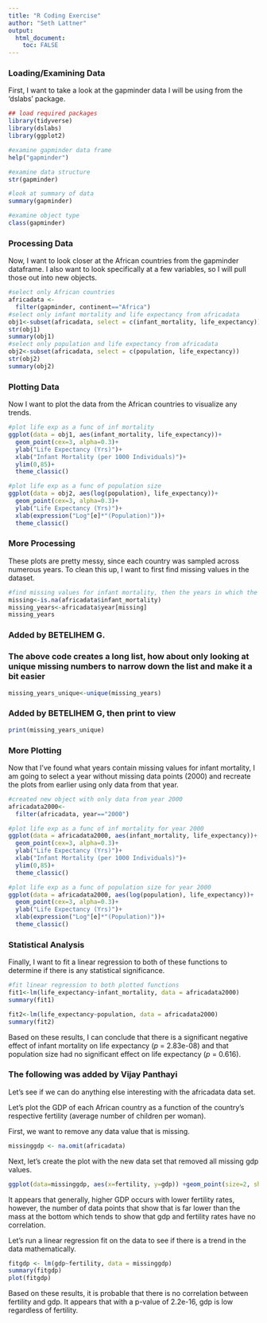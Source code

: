 ---
title: "R Coding Exercise"
author: "Seth Lattner"
output:
  html_document:
    toc: FALSE
---

### Loading/Examining Data
First, I want to take a look at the gapminder data I will be using from the 'dslabs' package.

```{r, warning=FALSE, message=FALSE}
## load required packages
library(tidyverse)
library(dslabs)
library(ggplot2)
```

```{r}
#examine gapminder data frame
help("gapminder")

#examine data structure
str(gapminder)

#look at summary of data
summary(gapminder)

#examine object type
class(gapminder)
```

### Processing Data
Now, I want to look closer at the African countries from the gapminder dataframe. I also want to look specifically at a few variables, so I will pull those out into new objects.

```{r}

#select only African countries
africadata <-
  filter(gapminder, continent=="Africa")
#select only infant mortality and life expectancy from africadata
obj1<-subset(africadata, select = c(infant_mortality, life_expectancy))
str(obj1)
summary(obj1)
#select only population and life expectancy from africadata
obj2<-subset(africadata, select = c(population, life_expectancy))
str(obj2)
summary(obj2)
```

### Plotting Data

Now I want to plot the data from the African countries to visualize any trends. 

```{r, warning=FALSE}
#plot life exp as a func of inf mortality
ggplot(data = obj1, aes(infant_mortality, life_expectancy))+
  geom_point(cex=3, alpha=0.3)+
  ylab("Life Expectancy (Yrs)")+
  xlab("Infant Mortality (per 1000 Individuals)")+
  ylim(0,85)+
  theme_classic()

#plot life exp as a func of population size
ggplot(data = obj2, aes(log(population), life_expectancy))+
  geom_point(cex=3, alpha=0.3)+
  ylab("Life Expectancy (Yrs)")+
  xlab(expression("Log"[e]*"(Population)"))+
  theme_classic()
```

### More Processing
These plots are pretty messy, since each country was sampled across numerous years. To clean this up, I want to first find missing values in the dataset.

```{r}
#find missing values for infant mortality, then the years in which the data is missing
missing<-is.na(africadata$infant_mortality)
missing_years<-africadata$year[missing]
missing_years
```

### Added by BETELIHEM G. 
### The above code creates a long list, how about only looking at unique missing numbers to narrow down the list and make it a bit easier
```{r}
missing_years_unique<-unique(missing_years)
```
### Added by BETELIHEM G, then print to view 
```{r}
print(missing_years_unique)
```


### More Plotting
Now that I've found what years contain missing values for infant mortality, I am going to select a year without missing data points (2000) and recreate the plots from earlier using only data from that year.

```{r}
#created new object with only data from year 2000
africadata2000<-
  filter(africadata, year=="2000")

#plot life exp as a func of inf mortality for year 2000
ggplot(data = africadata2000, aes(infant_mortality, life_expectancy))+
  geom_point(cex=3, alpha=0.3)+
  ylab("Life Expectancy (Yrs)")+
  xlab("Infant Mortality (per 1000 Individuals)")+
  ylim(0,85)+
  theme_classic()

#plot life exp as a func of population size for year 2000
ggplot(data = africadata2000, aes(log(population), life_expectancy))+
  geom_point(cex=3, alpha=0.3)+
  ylab("Life Expectancy (Yrs)")+
  xlab(expression("Log"[e]*"(Population)"))+
  theme_classic()
```

### Statistical Analysis
Finally, I want to fit a linear regression to both of these functions to determine if there is any statistical significance.

```{r}
#fit linear regression to both plotted functions
fit1<-lm(life_expectancy~infant_mortality, data = africadata2000)
summary(fit1)

fit2<-lm(life_expectancy~population, data = africadata2000)
summary(fit2)
```

Based on these results, I can conclude that there is a significant negative effect of infant mortality on life expectancy (*p* = 2.83e-08) and that population size had no significant effect on life expectancy (*p* = 0.616).

### The following was added by Vijay Panthayi

Let's see if we can do anything else interesting with the africadata data set.

Let's plot the GDP of each African country as a function of the country's respective fertility (average number of children per woman).

First, we want to remove any data value that is missing.

```{r}
missinggdp <- na.omit(africadata)
```

Next, let's create the plot with the new data set that removed all missing gdp values.

```{r}
ggplot(data=missinggdp, aes(x=fertility, y=gdp)) +geom_point(size=2, shape=23)
```

It appears that generally, higher GDP occurs with lower fertility rates, however, the number of data points that show that is far lower than the mass at the bottom which tends to show that gdp and fertility rates have no correlation. 

Let's run a linear regression fit on the data to see if there is a trend in the data mathematically.

```{r}
fitgdp <- lm(gdp~fertility, data = missinggdp)
summary(fitgdp)
plot(fitgdp)
```

Based on these results, it is probable that there is no correlation between fertility and gdp. It appears that with a p-value of 2.2e-16, gdp is low regardless of fertility.